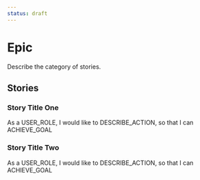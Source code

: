 ```yaml
---
status: draft
---
```


# Epic

Describe the category of stories.

## Stories

### Story Title One

As a USER_ROLE, I would like to DESCRIBE_ACTION, so that I can ACHIEVE_GOAL

### Story Title Two

As a USER_ROLE, I would like to DESCRIBE_ACTION, so that I can ACHIEVE_GOAL
